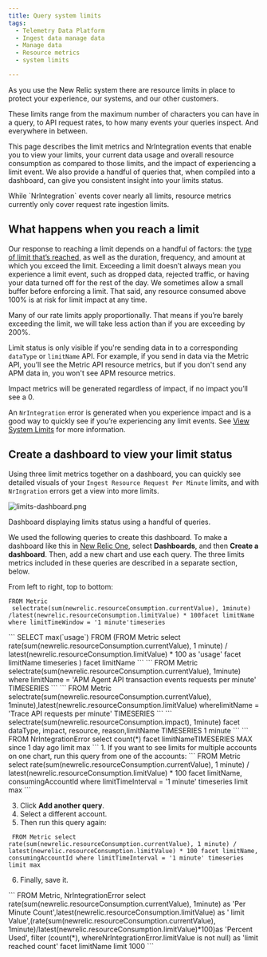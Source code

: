 ```yaml
---
title: Query system limits
tags:
  - Telemetry Data Platform
  - Ingest data manage data
  - Manage data
  - Resource metrics
  - system limits

---
```


As you use the New Relic system there are resource limits in place to protect your experience, our systems, and our other customers. 

These limits range from the maximum number of characters you can have in a query, to API request rates, to how many events your queries inspect. And everywhere in between.

This page describes the limit metrics and NrIntegration events that enable you to view  your limits, your current data usage and overall resource consumption as compared to those limits, and the impact of experiencing a limit event. We also provide a handful of queries that, when compiled into a dashboard, can give you consistent insight into your limits status.

<Callout variant="important">
While `NrIntegration` events cover nearly all limits, resource metrics currently only cover request rate ingestion limits.
</Callout>

## What happens when you reach a limit 

Our response to reaching a limit depends on a handful of factors: the [type of limit that’s reached](/docs/telemetry-data-platform/ingest-manage-data/manage-data/view-system-limits/#violations), as well as the duration, frequency, and amount at which you exceed the limit.  Exceeding a limit doesn’t always mean you experience a limit event, such as dropped data, rejected traffic, or having your data turned off for the rest of the day. We sometimes allow a small buffer before enforcing a limit. That said, any resource consumed above 100% is at risk for limit impact at any time.

Many of our rate limits apply proportionally. That means if you’re barely exceeding the limit, we will take less action than if you are exceeding by 200%.

Limit status is only visible if you're sending data in to a corresponding `dataType` or `limitName` API. For example, if you send in data via the Metric API, you’ll see the Metric API resource metrics, but if you don't send any APM data in, you won't see APM resource metrics.

<Callout variant="tip">
Impact metrics will be generated regardless of impact, if no impact you’ll see a 0.
</Callout>

An `NrIntegration` error is generated when you experience impact and is a good way to quickly see if you’re experiencing any limit events. See [View System Limits](/docs/telemetry-data-platform/ingest-manage-data/manage-data/view-system-limits/) for more information.

## Create a dashboard to view your limit status

Using three limit metrics together on a dashboard, you can quickly see detailed visuals of your `Ingest Resource Request Per Minute` limits, and with `NrIngration` errors get a view into more limits.

![limits-dashboard.png](./images/limits-dashboard.png "limits-dashboard.png")

<figcaption>
  Dashboard displaying limits status using a handful of queries.  
</figcaption>

We used the following queries to create this dashboard. To make a dashboard like this in [New Relic One](https://one.newrelic.com/), select **Dashboards**, and then **Create a dashboard**. Then, add a new chart and use each query. The three limits metrics included in these queries are described in a separate section, below.

From left to right, top to bottom:

<CollapserGroup>
  <Collapser
    className="freq-link"
    id=""
    title="**Resource Consumption Limits as a %**"
  >

```
FROM Metric
 selectrate(sum(newrelic.resourceConsumption.currentValue), 1minute) /latest(newrelic.resourceConsumption.limitValue) * 100facet limitName where limitTimeWindow = '1 minute'timeseries
```
  </Collapser>
  <Collapser
    className="freq-link"
    id=""
    title="Max % Consumption in an hour"
  >
```
SELECT max(`usage`) FROM (FROM Metric select rate(sum(newrelic.resourceConsumption.currentValue), 1 minute) / latest(newrelic.resourceConsumption.limitValue) * 100 as 'usage' facet limitName timeseries ) facet limitName
```
  </Collapser>
  <Collapser
    className="freq-link"
    id=""
    title="APM Agent API transaction events request per minute"
  >
```
FROM Metric
 selectrate(sum(newrelic.resourceConsumption.currentValue), 1minute) where limitName = 'APM Agent API transaction events requests per minute' TIMESERIES
 ```
  </Collapser> 
  <Collapser
    className="freq-link"
    id=""
    title="Trace API With limit line"
  >
  ```
FROM Metric
 selectrate(sum(newrelic.resourceConsumption.currentValue), 1minute),latest(newrelic.resourceConsumption.limitValue) wherelimitName = 'Trace API requests per minute' TIMESERIES
 ```
  </Collapser>
  <Collapser
    className="freq-link"
    id=""
    title="Impact FACET"
  >
```
selectrate(sum(newrelic.resourceConsumption.impact), 1minute) facet dataType, impact, resource, reason,limitName TIMESERIES 1 minute
```
  </Collapser>
  <Collapser
    className="freq-link"
    id=""
    title="NrIntegrationError by limit"
  >
```
FROM NrIntegrationError select count(*) facet limitNameTIMESERIES MAX  since 1 day ago limit max
 ```
  </Collapser>
  <Collapser
    className="freq-link"
    id=""
    title="Multi-Account limits (on time series charts only)"
  >
  1. If you want to see limits for multiple accounts on one chart, run this query from one of the accounts: 
  ```
  FROM Metric select rate(sum(newrelic.resourceConsumption.currentValue), 1 minute) / latest(newrelic.resourceConsumption.limitValue) * 100 facet limitName, consumingAccountId where limitTimeInterval = '1 minute' timeseries limit max
  ```

3. Click **Add another query**.
4. Select a different account.
5. Then run this query again:
  ```
   FROM Metric select rate(sum(newrelic.resourceConsumption.currentValue), 1 minute) / latest(newrelic.resourceConsumption.limitValue) * 100 facet limitName, consumingAccountId where limitTimeInterval = '1 minute' timeseries limit max
  ```
6. Finally, save it.
  </Collapser>
  <Collapser
    className="freq-link"
    id=""
    title="Limit List and NrIntegration Error"
  >
```
FROM Metric, NrIntegrationError select rate(sum(newrelic.resourceConsumption.currentValue), 1minute) as 'Per Minute Count',latest(newrelic.resourceConsumption.limitValue) as ' limit Value',(rate(sum(newrelic.resourceConsumption.currentValue), 1minute)/latest(newrelic.resourceConsumption.limitValue)*100)as 'Percent Used', filter (count(*), whereNrIntegrationError.limitValue is not null) as 'limit reached count' facet limitName limit 1000
```
  </Collapser>
</CollapserGroup>








 

